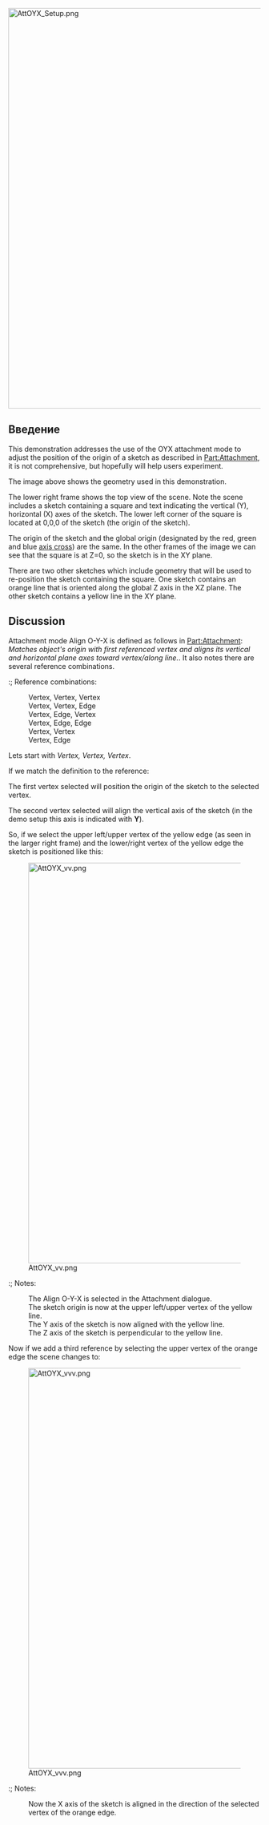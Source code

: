 <languages/>

{{TutorialInfo
|Topic=Attachment
|Level=Intermediate/Advanced
|Author=drmacro
|Time=1 hour
|FCVersion=0.19 or above
|Files=[TBD]
}}

[[File:AttOYX_Setup.png|800px]]
{{Caption|The objects in initial position}}

<span id="Introduction"></span>
== Введение == 

This demonstration addresses the use of the OYX attachment mode to adjust the position of the origin of a sketch as described in [[Part_EditAttachment|Part:Attachment]], it is not comprehensive, but hopefully will help users experiment.

The image above shows the geometry used in this demonstration.

The lower right frame shows the top view of the scene. Note the scene includes a sketch containing a square and text indicating the vertical (Y), horizontal (X) axes of the sketch. The lower left corner of the square is located at 0,0,0 of the sketch (the origin of the sketch).

The origin of the sketch and the global origin (designated by the red, green and blue [[Std_AxisCross|axis cross]]) are the same. In the other frames of the image we can see that the square is at Z=0, so the sketch is in the XY plane.

There are two other sketches which include geometry that will be used to re-position the sketch containing the square. One sketch contains an orange line that is oriented along the global Z axis in the XZ plane. The other sketch contains a yellow line in the XY plane.

==Discussion==

Attachment mode Align O-Y-X is defined as follows in [[Part_EditAttachment|Part:Attachment]]: ''Matches object's origin with first referenced vertex and aligns its vertical and horizontal plane axes toward vertex/along line.''. It also notes there are several reference combinations.

:; Reference combinations:
: Vertex, Vertex, Vertex
: Vertex, Vertex, Edge
: Vertex, Edge, Vertex
: Vertex, Edge, Edge
: Vertex, Vertex
:Vertex, Edge

Lets start with ''Vertex, Vertex, Vertex''.

If we match the definition to the reference:

The first vertex selected will position the origin of the sketch to the selected vertex.

The second vertex selected will align the vertical axis of the sketch (in the demo setup this axis is indicated with '''Y''').

So, if we select the upper left/upper vertex of the yellow edge (as seen in the larger right frame) and the lower/right vertex of the yellow edge the sketch is positioned like this:

[[File:AttOYX_vv.png|800px]]

:; Notes:
: The Align O-Y-X is selected in the Attachment dialogue.
: The sketch origin is now at the upper left/upper vertex of the yellow line.
: The Y axis of the sketch is now aligned with the yellow line.
: The Z axis of the sketch is perpendicular to the yellow line.

Now if we add a third reference by selecting the upper vertex of the orange edge the scene changes to:

[[File:AttOYX_vvv.png|800px]]

:; Notes:
: Now the X axis of the sketch is aligned in the direction of the selected vertex of the orange edge.